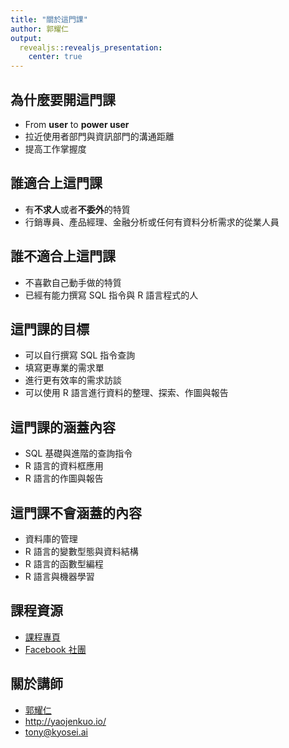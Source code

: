 ```yaml
---
title: "關於這門課"
author: 郭耀仁
output:
  revealjs::revealjs_presentation:
    center: true
---
```


## 為什麼要開這門課

- From **user** to **power user**
- 拉近使用者部門與資訊部門的溝通距離
- 提高工作掌握度

## 誰適合上這門課

- 有**不求人**或者**不委外**的特質
- 行銷專員、產品經理、金融分析或任何有資料分析需求的從業人員

## 誰不適合上這門課

- 不喜歡自己動手做的特質
- 已經有能力撰寫 SQL 指令與 R 語言程式的人

## 這門課的目標

- 可以自行撰寫 SQL 指令查詢
- 填寫更專業的需求單
- 進行更有效率的需求訪談
- 可以使用 R 語言進行資料的整理、探索、作圖與報告

## 這門課的涵蓋內容

- SQL 基礎與進階的查詢指令
- R 語言的資料框應用
- R 語言的作圖與報告

## 這門課不會涵蓋的內容

- 資料庫的管理
- R 語言的變數型態與資料結構
- R 語言的函數型編程
- R 語言與機器學習

## 課程資源

- [課程專頁](http://yaojenkuo.io/r-sql-train/)
- [Facebook 社團](https://www.facebook.com/groups/ntucsietrainR/)

## 關於講師

- [郭耀仁](https://www.facebook.com/yaojen.kuo.1)
- <http://yaojenkuo.io/>
- <tony@kyosei.ai>